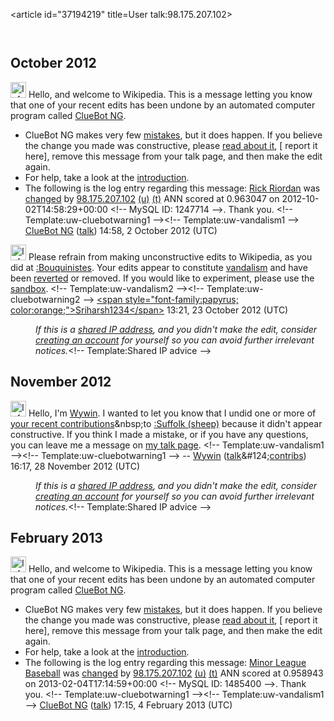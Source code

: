 <article id="37194219" title=User talk:98.175.207.102>
	<talkpage id="37194219" title="User talk:98.175.207.102">


== October 2012 ==
[[Image:Information.svg|left|25px|alt=|link=]] Hello, and welcome to Wikipedia. This is a message letting you know that one of your recent edits has been undone by an automated computer program called [[User:ClueBot NG|ClueBot NG]].
{{clear}}
* ClueBot NG makes very few [[User:ClueBot NG#Information About False Positives|mistakes]], but it does happen. If you believe the change you made was constructive, please [[User:ClueBot NG#Information About False Positives|read about it]], [{{User:ClueBot NG/Warnings/FPReport|1247714}} report it here], remove this message from your talk page, and then make the edit again.
* For help, take a look at the [[Wikipedia:Introduction|introduction]].
* The following is the log entry regarding this message: [[Rick Riordan]] was [http://en.wikipedia.org/w/index.php?title=Rick+Riordan&amp;diff=515633979&amp;oldid=515602109 changed] by [[Special:Contributions/98.175.207.102|98.175.207.102]] [[User:98.175.207.102|(u)]] [[User talk:98.175.207.102|(t)]] ANN scored at 0.963047 on 2012-10-02T14:58:29+00:00 &lt;!-- MySQL ID: 1247714 --&gt;. Thank you. &lt;!-- Template:uw-cluebotwarning1 --&gt;&lt;!-- Template:uw-vandalism1 --&gt; [[User:ClueBot NG|ClueBot NG]] ([[User talk:ClueBot NG|talk]]) 14:58, 2 October 2012 (UTC)

[[File:Information.svg|25px|alt=|link=]] Please refrain from making unconstructive edits to Wikipedia, as you did at [[:Bouquinistes]]. Your edits appear to constitute [[Wikipedia:Vandalism|vandalism]] and have been [[Help:Reverting|reverted]] or removed. If you would like to experiment, please use the [[Wikipedia:Sandbox|sandbox]]. &lt;!-- Template:uw-vandalism2 --&gt;&lt;!-- Template:uw-cluebotwarning2 --&gt;  [[User:Sriharsh1234|&lt;span style=&quot;font-family:papyrus; color:orange;&quot;&gt;Sriharsh1234&lt;/span&gt;]] 13:21, 23 October 2012 (UTC)
:''If this is a [[open proxy|shared IP address]], and you didn't make the edit, consider [[Wikipedia:Why create an account?|creating an account]] for yourself so you can avoid further irrelevant notices.''&lt;!-- Template:Shared IP advice --&gt;
== November 2012 ==
[[File:Information.svg|25px|alt=|link=]] Hello, I'm [[User:Wywin|Wywin]]. I wanted to let you know that I undid one or more of [[Special:Contributions/98.175.207.102|your recent contributions]]&amp;nbsp;to [[:Suffolk (sheep)]] because it didn't appear constructive. If you think I made a mistake, or if you have any questions, you can leave me a message on [[User_talk:Wywin|my talk page]]. &lt;!-- Template:uw-vandalism1 --&gt;&lt;!-- Template:uw-cluebotwarning1 --&gt;   --  [[User:Wywin|Wywin]] ([[User talk:Wywin|talk]]&amp;#124;[[Special:Contributions/Wywin|contribs]]) 16:17, 28 November 2012 (UTC)
:''If this is a [[open proxy|shared IP address]], and you didn't make the edit, consider [[Wikipedia:Why create an account?|creating an account]] for yourself so you can avoid further irrelevant notices.''&lt;!-- Template:Shared IP advice --&gt;

== February 2013 ==
[[Image:Information.svg|left|25px|alt=|link=]] Hello, and welcome to Wikipedia. This is a message letting you know that one of your recent edits has been undone by an automated computer program called [[User:ClueBot NG|ClueBot NG]].
{{clear}}
* ClueBot NG makes very few [[User:ClueBot NG#Information About False Positives|mistakes]], but it does happen. If you believe the change you made was constructive, please [[User:ClueBot NG#Information About False Positives|read about it]], [{{User:ClueBot NG/Warnings/FPReport|1485400}} report it here], remove this message from your talk page, and then make the edit again.
* For help, take a look at the [[Wikipedia:Introduction|introduction]].
* The following is the log entry regarding this message: [[Minor League Baseball]] was [http://en.wikipedia.org/w/index.php?title=Minor+League+Baseball&amp;diff=536546144&amp;oldid=536546035 changed] by [[Special:Contributions/98.175.207.102|98.175.207.102]] [[User:98.175.207.102|(u)]] [[User talk:98.175.207.102|(t)]] ANN scored at 0.958943 on 2013-02-04T17:14:59+00:00 &lt;!-- MySQL ID: 1485400 --&gt;. Thank you. &lt;!-- Template:uw-cluebotwarning1 --&gt;&lt;!-- Template:uw-vandalism1 --&gt; [[User:ClueBot NG|ClueBot NG]] ([[User talk:ClueBot NG|talk]]) 17:15, 4 February 2013 (UTC)
	</talkpage>
</article>